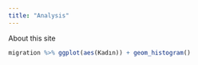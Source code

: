 ```yaml
---
title: "Analysis"
---
```


About this site

```r
migration %>% ggplot(aes(Kadın)) + geom_histogram()
```
